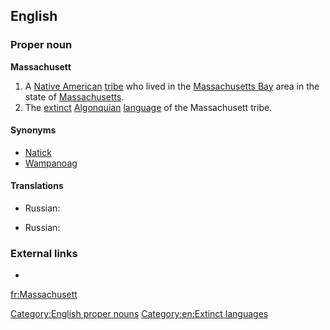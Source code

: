 ==English==

===Proper noun===
'''Massachusett'''

# A [[Native American]] [[tribe]] who lived in the [[Massachusetts Bay]] area in the state of [[Massachusetts]].
# The [[extinct]] [[Algonquian]] [[language]] of the Massachusett tribe.

====Synonyms====
{{checksense}}
* [[Natick]]
* [[Wampanoag]]

====Translations====
{{trans-top|tribe}}
* Russian: {{t|ru|массачусет|tr=}}
{{trans-mid}}
{{trans-bottom}}

{{trans-top|language}}
* Russian: {{t|ru|массачусетский|tr=}}
{{trans-mid}}
{{trans-bottom}}

===External links===
* {{ethnologue|code=wam}}

[[Category:English proper nouns]]
[[Category:en:Extinct languages]]

[[fr:Massachusett]]